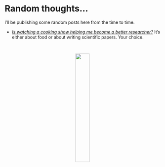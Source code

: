 # Random thoughts...

I'll be publishing some random posts here from the time to time. 

  * <a href=post-cooking.html>*Is watching a cooking show helping me become a better researcher?*</a> It's either about food or about writing scientific papers. Your choice.

<br />

<center>
![](blogposts/post-cooking/arroz-con-pollo.jpeg){width=30%}
</center>


  <!-- * <a href=post-moveco1-intro.html>*A decade of movement ecology.*</a> Codes, data and supplementary materials for the manuscript of the same name. -->
